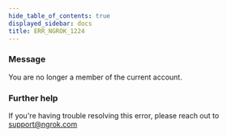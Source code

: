 ```yaml
---
hide_table_of_contents: true
displayed_sidebar: docs
title: ERR_NGROK_1224
---
```


### Message

You are no longer a member of the current account.

<ErrorDetails />

### Further help

If you're having trouble resolving this error, please reach out to [support@ngrok.com](mailto:support@ngrok.com?subject=Help%20with%20ERR_NGROK_1224)
